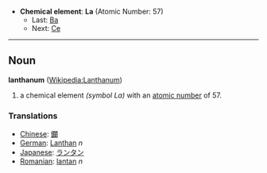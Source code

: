 *'''Chemical element''': '''La''' (Atomic Number: 57)
**Last: [[Barium|Ba]]
**Next: [[Cerium|Ce]]
----
== Noun ==
'''lanthanum''' ([[en:Lanthanum|Wikipedia:Lanthanum]])

# a chemical element ''(symbol La)'' with an [[atomic number]] of 57.

===Translations===
*[[Chinese]]: [[鑭]]
*[[German]]: [[Lanthan]] ''n''
*[[Japanese]]: [[ランタン]]
*[[Romanian]]: [[lantan]] ''n''